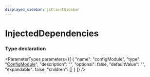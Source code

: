 ```yaml
---
displayed_sidebar: jsClientSidebar
---
```



# InjectedDependencies

### Type declaration

<ParameterTypes parameters={[
  {
    "name": "configModule",
    "type": "[ConfigModule](internal.internal.ConfigModule.mdx)",
    "description": "",
    "optional": false,
    "defaultValue": "",
    "expandable": false,
    "children": []
  }
]} />
